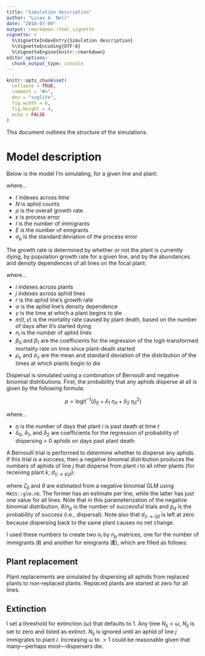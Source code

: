 ```yaml
---
title: "Simulation description"
author: "Lucas A. Nell"
date: "2018-07-09"
output: rmarkdown::html_vignette
vignette: >
  %\VignetteIndexEntry{Simulation description}
  %\VignetteEncoding{UTF-8}
  %\VignetteEngine{knitr::rmarkdown}
editor_options: 
  chunk_output_type: console
---
```


```r
knitr::opts_chunk$set(
  collapse = TRUE,
  comment = "#>",
  dev = "svglite", 
  fig.width = 6,
  fig.height = 4,
  echo = FALSE
)
```




This document outlines the structure of the simulations.



# Model description

Below is the model I'm simulating, for a given line and plant:


\begin{align}
    N_{t+1} &= N_{t} ~ \text{e}^ {\rho + \varepsilon} + I - E \\
    \varepsilon &\sim \text{N}(0,\sigma^2_p) \\
\end{align}


where... 

- $t$ indexes across time
- $N$ is aphid counts
- $\rho$ is the overall growth rate
- $\varepsilon$ is process error
- $I$ is the number of immigrants
- $E$ is the number of emigrants
- $\sigma_p$ is the standard deviation of the process error


The growth rate is determined by whether or not the plant is currently dying,
by population growth rate for a given line, and by the abundances and density dependences
of all lines on the focal plant:


\begin{align}
    \rho_{ijt} &=
        \begin{cases}
            r_j \left( 1 - Z_{it} \right), & \text{if}\ t < \gamma \\
            \log(m(t,\gamma)), & \text{otherwise} \\
        \end{cases} \\
        
    Z_{it} &= \sum^{n_l}_{j=1}{\alpha_j ~ N_{ijt}} \\
    
    m(t,\gamma) &= \text{logit}^{-1}\left(  \beta_{0} + \beta_{1} ~ ( t - \gamma )
        \right) \\
        
    \gamma &\sim \text{N}(\mu_\gamma, \sigma^2_\gamma)
    
\end{align}


where...

- $i$ indexes across plants
- $j$ indexes across aphid lines
- $r$ is the aphid line's growth rate
- $\alpha$ is the aphid line's density dependence
- $\gamma$ is the time at which a plant begins to die
- $m(t,\gamma)$ is the mortality rate caused by plant death, based on the number of days
  after it's started dying
- $n_l$ is the number of aphid lines
- $\beta_0$ and $\beta_1$ are the coefficients for the regression of the
  logit-transformed mortality rate on time since plant-death started
- $\mu_\gamma$ and $\sigma_\gamma$ are the mean and standard deviation of the
  distribution of the times at which plants begin to die



Dispersal is simulated using a combination of Bernoulli and negative binomial
distributions.
First, the probability that any aphids disperse at all is given by the following
formula:

$$
p = \text{logit}^{-1}(\delta_0 + \delta_1 ~ \eta_{it} + \delta_2 ~ \eta_{it}^2)
$$

where...

- $\eta$ is the number of days that plant $i$ is past death at time $t$
- $\delta_0$, $\delta_1$, and $\delta_2$ are coefficients for the regression of
  probability of dispersing > 0 aphids on days past plant death

A Bernoulli trial is performed to determine whether to disperse any aphids.
If this trial is a success, then a negative binomial distribution produces 
the numbers of aphids of line $j$ that disperse from plant $i$
to all other plants (for receiving plant $k$, $d_{(i \rightarrow k)jt}$):


\begin{align}
    p_{d(ijt)} &= \frac{\theta}{ \theta + \exp(\zeta_{0(j)}) ~ N_{ijt} } \\
    d_{(i \rightarrow k)jt} &\sim \text{NB} ( \theta / n_p , ~ p_{d(ijt)} ) \\
\end{align}


where $\zeta_0$ and $\theta$ are estimated from a negative binomial GLM using
`MASS::glm.nb`. The former has an estimate per line, while the latter has just one
value for all lines.
Note that in this parameterization of the negative binomial distribution, $\theta / n_p$
is the number of successful trials and $p_d$ is the probability of success
(i.e., dispersal).
Note also that $d_{(i \rightarrow i)jt}$ is left at zero because dispersing back to
the same plant causes no net change.


I used these numbers to create two $n_l$ by $n_p$ matrices,
one for the number of immigrants ($\mathbf{I}$) and another for emigrants
($\mathbf{E}$), which are filled as follows:


\begin{align}

    \mathbf{I}_{ij} &= \sum^{n_p}_{k=1}{d_{(k \rightarrow i)jt}} \\
    
    \mathbf{E}_{ij} &= \sum^{n_p}_{k=1}{d_{(i \rightarrow k)jt}} \\
    
\end{align}






## Plant replacement

Plant replacements are simulated by dispersing all aphids from replaced plants to
non-replaced plants.
Replaced plants are started at zero for all lines.

## Extinction

I set a threshold for extinction ($\omega$) that defaults to 1.
Any time $N_{ij} < \omega$, $N_{ij}$ is set to zero and listed as extinct.
$N_{ij}$ is ignored until an aphid of line $j$ immigrates to plant $i$.
Increasing $\omega$ to $>1$ could be reasonable given that many---perhaps
most---dispersers die.

